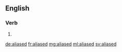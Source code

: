 ==English==

===Verb===
{{head|en}}

# {{en-past of|alias}}

[[de:aliased]]
[[fr:aliased]]
[[mg:aliased]]
[[ml:aliased]]
[[sv:aliased]]